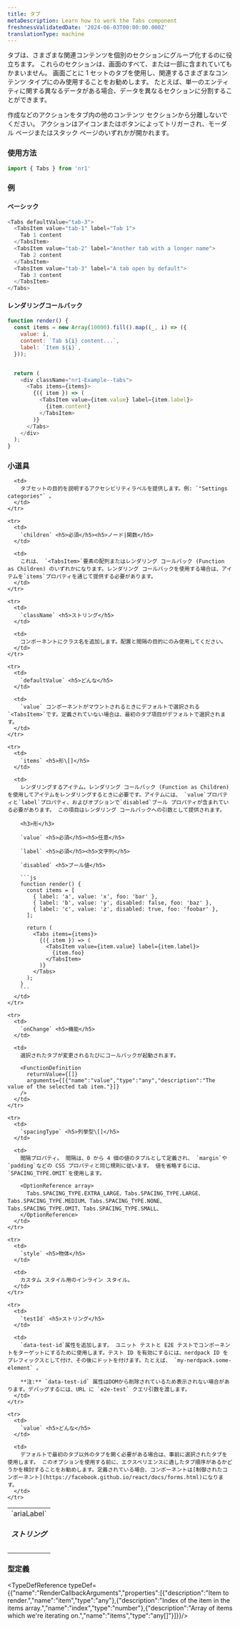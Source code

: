 ```yaml
---
title: タブ
metaDescription: Learn how to work the Tabs component
freshnessValidatedDate: '2024-06-03T00:00:00.000Z'
translationType: machine
---
```


タブは、さまざまな関連コンテンツを個別のセクションにグループ化するのに役立ちます。 これらのセクションは、画面のすべて、または一部に含まれていてもかまいません。 画面ごとに 1 セットのタブを使用し、関連するさまざまなコンテンツ タイプにのみ使用することをお勧めします。 たとえば、単一のエンティティに関する異なるデータがある場合、データを異なるセクションに分割することができます。

作成などのアクションをタブ内の他のコンテンツ セクションから分離しないでください。 アクションはアイコンまたはボタンによってトリガーされ、モーダル ページまたはスタック ページのいずれかが開かれます。

### 使用方法

```js
import { Tabs } from 'nr1'
```

### 例

#### ベーシック

```js
<Tabs defaultValue="tab-3">
  <TabsItem value="tab-1" label="Tab 1">
    Tab 1 content
  </TabsItem>
  <TabsItem value="tab-2" label="Another tab with a longer name">
    Tab 2 content
  </TabsItem>
  <TabsItem value="tab-3" label="A tab open by default">
    Tab 3 content
  </TabsItem>
</Tabs>
```

#### レンダリングコールバック

```js
function render() {
  const items = new Array(10000).fill().map((_, i) => ({
    value: i,
    content: `Tab ${i} content...`,
    label: `Item ${i}`,
  }));


  return (
    <div className="nr1-Example--tabs">
      <Tabs items={items}>
        {({ item }) => (
          <TabsItem value={item.value} label={item.label}>
            {item.content}
          </TabsItem>
        )}
      </Tabs>
    </div>
  );
}
```

### 小道具

<table>
  <tbody>
    <tr>
      <td>
        `ariaLabel` <h5>ストリング</h5>
      </td>

      <td>
        タブセットの目的を説明するアクセシビリティラベルを提供します。例: `"Settings categories"` 。
      </td>
    </tr>

    <tr>
      <td>
        `children` <h5>必須</h5><h5>ノード|関数</h5>
      </td>

      <td>
        これは、 `<TabsItem>`要素の配列またはレンダリング コールバック (Function as Children) のいずれかになります。レンダリング コールバックを使用する場合は、アイテムを`items`プロパティを通じて提供する必要があります。
      </td>
    </tr>

    <tr>
      <td>
        `className` <h5>ストリング</h5>
      </td>

      <td>
        コンポーネントにクラス名を追加します。配置と間隔の目的にのみ使用してください。
      </td>
    </tr>

    <tr>
      <td>
        `defaultValue` <h5>どんな</h5>
      </td>

      <td>
        `value` コンポーネントがマウントされるときにデフォルトで選択される`<TabsItem>`です。定義されていない場合は、最初のタブ項目がデフォルトで選択されます。
      </td>
    </tr>

    <tr>
      <td>
        `items` <h5>形\[]</h5>
      </td>

      <td>
        レンダリングするアイテム。レンダリング コールバック (Function as Children) を使用してアイテムをレンダリングするときに必要です。アイテムには、 `value`プロパティと`label`プロパティ、およびオプションで`disabled`ブール プロパティが含まれている必要があります。 この項目はレンダリング コールバックへの引数として提供されます。

        <h3>形</h3>

        `value` <h5>必須</h5><h5>任意</h5>

        `label` <h5>必須</h5><h5>文字列</h5>

        `disabled` <h5>ブール値</h5>

        ```js
        function render() {
          const items = [
            { label: 'a', value: 'x', foo: 'bar' },
            { label: 'b', value: 'y', disabled: false, foo: 'baz' },
            { label: 'c', value: 'z', disabled: true, foo: 'foobar' },
          ];

          return (
            <Tabs items={items}>
              {({ item }) => (
                <TabsItem value={item.value} label={item.label}>
                  {item.foo}
                </TabsItem>
              )}
            </Tabs>
          );
        }
        ```
      </td>
    </tr>

    <tr>
      <td>
        `onChange` <h5>機能</h5>
      </td>

      <td>
        選択されたタブが変更されるたびにコールバックが起動されます。

        <FunctionDefinition
          returnValue={[]}
          arguments={[{"name":"value","type":"any","description":"The value of the selected tab item."}]}
        />
      </td>
    </tr>

    <tr>
      <td>
        `spacingType` <h5>列挙型\[]</h5>
      </td>

      <td>
        間隔プロパティ。 間隔は、0 から 4 個の値のタプルとして定義され、 `margin`や`padding`などの CSS プロパティと同じ規則に従います。 値を省略するには、 `SPACING_TYPE.OMIT`を使用します。

        <OptionReference array>
          Tabs.SPACING_TYPE.EXTRA_LARGE、Tabs.SPACING_TYPE.LARGE、Tabs.SPACING_TYPE.MEDIUM、Tabs.SPACING_TYPE.NONE、Tabs.SPACING_TYPE.OMIT、Tabs.SPACING_TYPE.SMALL、
        </OptionReference>
      </td>
    </tr>

    <tr>
      <td>
        `style` <h5>物体</h5>
      </td>

      <td>
        カスタム スタイル用のインライン スタイル。
      </td>
    </tr>

    <tr>
      <td>
        `testId` <h5>ストリング</h5>
      </td>

      <td>
        `data-test-id`属性を追加します。 ユニット テストと E2E テストでコンポーネントをターゲットにするために使用します。テスト ID を有効にするには、nerdpack ID をプレフィックスとして付け、その後にドットを付けます。たとえば、 `my-nerdpack.some-element` 。

        **注:** `data-test-id` 属性はDOMから削除されているため表示されない場合があります。デバッグするには、URL に `e2e-test` クエリ引数を渡します。
      </td>
    </tr>

    <tr>
      <td>
        `value` <h5>どんな</h5>
      </td>

      <td>
        デフォルトで最初のタブ以外のタブを開く必要がある場合は、事前に選択されたタブを使用します。 このオプションを使用する前に、エクスペリエンスに適したタブ順序があるかどうかを検討することをお勧めします。定義されている場合、コンポーネントは[制御されたコンポーネント](https://facebook.github.io/react/docs/forms.html)になります。
      </td>
    </tr>
  </tbody>
</table>

### 型定義

<TypeDefReference typeDef={{"name":"RenderCallbackArguments","properties":[{"description":"Item to render.","name":"item","type":"any"},{"description":"Index of the item in the items array.","name":"index","type":"number"},{"description":"Array of items which we're iterating on.","name":"items","type":"any[]"}]}}/>